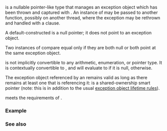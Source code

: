 {{cpp/title|exception_ptr}}
{{cpp/error/navbar}}
{{ddcl|header=exception|since=c++11|1=
using exception_ptr = /*unspecified*/
}}

{{tt|std::exception_ptr}} is a nullable pointer-like type that manages an exception object which has been thrown and captured with {{lc|std::current_exception}}. An instance of {{tt|std::exception_ptr}} may be passed to another function, possibly on another thread, where the exception may be rethrown and handled with a {{c/core|catch}} clause.

A default-constructed {{tt|std::exception_ptr}} is a null pointer; it does not point to an exception object.

Two instances of {{tt|std::exception_ptr}} compare equal only if they are both null or both point at the same exception object.

{{tt|std::exception_ptr}} is not implicitly convertible to any arithmetic, enumeration, or pointer type. It is contextually convertible to {{c/core|bool}}, and will evaluate to {{c|false}} if it is null, {{c|true}} otherwise.

The exception object referenced by an {{tt|std::exception_ptr}} remains valid as long as there remains at least one {{tt|std::exception_ptr}} that is referencing it: {{tt|std::exception_ptr}} is a shared-ownership smart pointer (note: this is in addition to the usual [[cpp/language/throw#The exception object|exception object lifetime rules]]).

{{tt|std::exception_ptr}} meets the requirements of {{named req|NullablePointer}}.

===Example===
{{include|cpp/error/example exception_ptr}}

===See also===
{{dsc begin}}
{{dsc inc|cpp/error/dsc make_exception_ptr}}
{{dsc inc|cpp/error/dsc current_exception}}
{{dsc inc|cpp/error/dsc rethrow_exception}}
{{dsc end}}

{{langlinks|de|es|fr|it|ja|pt|ru|zh}}